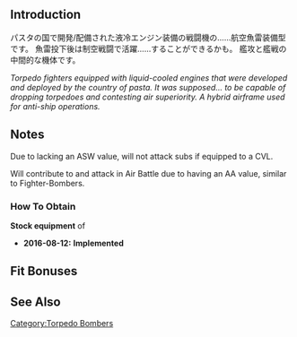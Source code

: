 {{EquipmentInfo|188}}

==Introduction==
パスタの国で開発/配備された液冷エンジン装備の戦闘機の……航空魚雷装備型です。
魚雷投下後は制空戦闘で活躍……することができるかも。
艦攻と艦戦の中間的な機体です。

''Torpedo fighters equipped with liquid-cooled engines that were developed and deployed by the country of pasta.''
''It was supposed... to be capable of dropping torpedoes and contesting air superiority.''
''A hybrid airframe used for anti-ship operations.''

==Notes==
Due to lacking an ASW value, will not attack subs if equipped to a CVL.

Will contribute to and attack in Air Battle due to having an AA value, similar to Fighter-Bombers.

<div class="mw-collapsible"><h3>How To Obtain</h3>
<div class="mw-collapsible-content">
'''Stock equipment''' of {{Ship/Link|Aquila Kai}}

</div></div>


<div class="mw-collapsible><h3>Updates History</h3>
<div class="mw-collapsible-content>
* '''2016-08-12:''' '''Implemented'''
</div></div>

==Fit Bonuses==
{{:Re.2001 G Kai/Bonuses}}

==See Also==
{{Equipmentlist}}
[[Category:Torpedo Bombers]]